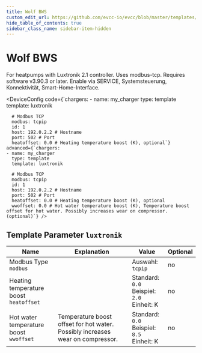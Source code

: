 ```yaml
---
title: Wolf BWS
custom_edit_url: https://github.com/evcc-io/evcc/blob/master/templates/definition/charger/luxtronik.yaml
hide_table_of_contents: true
sidebar_class_name: sidebar-item-hidden
---
```



# Wolf BWS

<div className="device-detail-container">
  <div className="device-detail-content">
    <DeviceFeatures features="" />

For heatpumps with Luxtronik 2.1 controller. Uses modbus-tcp. Requires software v3.90.3 or later. Enable via SERVICE, Systemsteuerung, Konnektivität, Smart-Home-Interface.


<DeviceConfig code={`chargers:
    - name: my_charger
      type: template
      template: luxtronik
      
      # Modbus TCP
      modbus: tcpip
      id: 1
      host: 192.0.2.2 # Hostname
      port: 502 # Port
      heatoffset: 0.0 # Heating temperature boost (K), optional`} advanced={`chargers:
    - name: my_charger
      type: template
      template: luxtronik
      
      # Modbus TCP
      modbus: tcpip
      id: 1
      host: 192.0.2.2 # Hostname
      port: 502 # Port
      heatoffset: 0.0 # Heating temperature boost (K), optional
      wwoffset: 0.0 # Hot water temperature boost (K), Temperature boost offset for hot water. Possibly increases wear on compressor. (optional)`} />
  </div>
  <div className="device-detail-icon">
    <evcc-icon
      type="charger"
      name="wolf-bws"
      size="400px"
      alt="Wolf BWS"
      className="device-detail-icon-img"
    ></evcc-icon>
  </div>
</div>

## Template Parameter `luxtronik`

| Name | Explanation | Value | Optional |
|-----------|-------------|-------|----------|
| Modbus Type<br/>`modbus` |  | Auswahl: `tcpip` | no |
| Heating temperature boost<br/>`heatoffset` |  | Standard: `0.0`<br/>Beispiel: `2.0`<br/>Einheit: K | no |
| Hot water temperature boost<br/>`wwoffset` | Temperature boost offset for hot water. Possibly increases wear on compressor. | Standard: `0.0`<br/>Beispiel: `8.5`<br/>Einheit: K | no |

